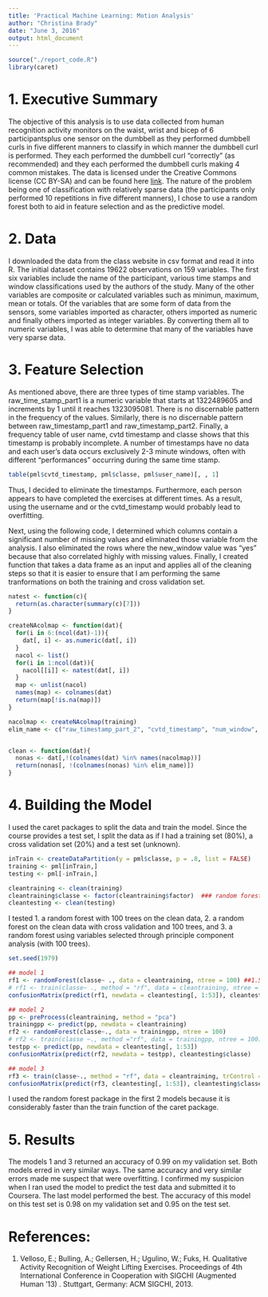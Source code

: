 ```yaml
---
title: 'Practical Machine Learning: Motion Analysis'
author: "Christina Brady"
date: "June 3, 2016"
output: html_document
---
```

```r
source("./report_code.R")
library(caret)
```
# 1. Executive Summary

The objective of this analysis is to use data collected from human recognition activity monitors on the waist, wrist and bicep of 6 participantsplus one sensor on the dumbbell as they performed dumbbell curls in five different manners to classify in which manner the dumbbell curl is performed. They each performed the dumbbell curl "correctly" (as recommended) and they each performed the dumbbell curls making 4 common mistakes. The data is licensed under the Creative Commons license (CC BY-SA) and can be found here [link](http://groupware.les.inf.puc-rio.br/har). The nature of the problem being one of classification with relatively sparse data (the participants only performed 10 repetitions in five different manners), I chose to use a random forest both to aid in feature selection and as the predictive model. 

# 2. Data
I downloaded the data from the class website in csv format and read it into R. The initial dataset contains 19622 observations on 159 variables. The first six variables include the name of the participant, various time stamps and window classifications used by the authors of the study. Many of the other variables are composite or calculated variables such as minimun, maximum, mean or totals. Of the variables that are some form of data from the sensors, some variables imported as character, others imported as numeric and finally others imported as integer variables. By converting them all to numeric variables, I was able to determine that many of the variables have very sparse data.

# 3. Feature Selection
As mentioned above, there are three types of time stamp variables. The raw_time_stamp_part1 is a numeric variable that starts at 1322489605 and increments by 1 until it reaches 1323095081. There is no discernable pattern in the frequency of the values. Similarly, there is no discernable pattern between raw_timestamp_part1 and raw_timestamp_part2. Finally, a frequency table of user name, cvtd timestamp and classe shows that this timestamp is probably incomplete. A number of timestamps have no data and each user's data occurs exclusively 2-3 minute windows, often with different "performances" occurring during the same time stamp.

```r
table(pml$cvtd_timestamp, pml$classe, pml$user_name)[, , 1]
```

Thus, I decided to eliminate the timestamps. Furthermore, each person appears to have completed the exercises at different times. As a result, using the username and or the cvtd_timestamp would probably lead to overfitting.

Next, using the following code, I determined which columns contain a significant number of missing values and eliminated those variable from the analysis. I also eliminated the rows where the new_window value was "yes" because that also correlated highly with missing values. Finally, I created  function that takes a data frame as an input and applies all of the cleaning steps so that it is easier to ensure that I am performing the same tranformations on both the training and cross validation set. 

```r
natest <- function(c){
  return(as.character(summary(c)[7]))
}

createNAcolmap <- function(dat){
  for(i in 6:(ncol(dat)-1)){
    dat[, i] <- as.numeric(dat[, i])
  }
  nacol <- list()
  for(i in 1:ncol(dat)){
    nacol[[i]] <- natest(dat[, i])
  }
  map <- unlist(nacol)
  names(map) <- colnames(dat)
  return(map[!is.na(map)])  
}

nacolmap <- createNAcolmap(training)
elim_name <- c("raw_timestamp_part_2", "cvtd_timestamp", "num_window", "raw_timestamp_part_1", "user_name") 


clean <- function(dat){
  nonas <- dat[,!(colnames(dat) %in% names(nacolmap))]
  return(nonas[, !(colnames(nonas) %in% elim_name)])
}
```

# 4. Building the Model
I used the caret packages to split the data and train the model. Since the course provides a test set, I split the data as if I had a training set (80%), a cross validation set (20%) and a test set (unknown). 

```r
inTrain <- createDataPartition(y = pml$classe, p = .8, list = FALSE)
training <- pml[inTrain,]
testing <- pml[-inTrain,]

cleantraining <- clean(training)
cleantraining$classe <- factor(cleantraining$factor)  ### random forest expects the dependent variable to be a factor
cleantesting <- clean(testing)   

```

I tested 1. a random forest with 100 trees on the clean data, 2. a random forest on the clean data with cross validation and 100 trees, and 3. a random forest using variables selected through principle component analysis (with 100 trees). 
```r
set.seed(1979)

## model 1
rf1 <- randomForest(classe~ ., data = cleantraining, ntree = 100) ##1.5 minues
# rf1 <- train(classe~ ., method = "rf", data = cleantraining, ntree = 100)
confusionMatrix(predict(rf1, newdata = cleantesting[, 1:53]), cleantesting$classe)

## model 2
pp <- preProcess(cleantraining, method = "pca")
trainingpp <- predict(pp, newdata = cleantraining)
rf2 <- randomForest(classe~., data = trainingpp, ntree = 100)
# rf2 <- train(classe ~., method ="rf", data = trainingpp, ntree = 100)
testpp <- predict(pp, newdata = cleantesting[, 1:53])
confusionMatrix(predict(rf2, newdata = testpp), cleantesting$classe) 

## model 3
rf3 <- train(classe~., method = "rf", data = cleantraining, trControl = trainControl(method = "repeatedcv", number = 20), ntree=100)
confusionMatrix(predict(rf3, cleantesting[, 1:53]), cleantesting$classe)
```
I used the random forest package in the first 2 models because it is considerably faster than the train function of the caret package.

# 5. Results
The models 1 and 3 returned an accuracy of 0.99 on my validation set. Both models erred in very similar ways. The same accuracy and very similar errors made me suspect that were overfitting. I confirmed my suspicion when I ran used the model to predict the test data and submitted it to Coursera. The last model performed the best. The accuracy of this model on this test set is 0.98 on my validation set and 0.95 on the test set.

# References:
1. Velloso, E.; Bulling, A.; Gellersen, H.; Ugulino, W.; Fuks, H. Qualitative Activity Recognition of Weight Lifting Exercises. Proceedings of 4th International Conference in Cooperation with SIGCHI (Augmented Human '13) . Stuttgart, Germany: ACM SIGCHI, 2013.


